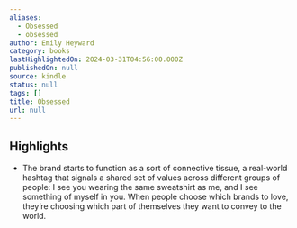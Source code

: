 ```yaml
---
aliases:
  - Obsessed
  - obsessed
author: Emily Heyward
category: books
lastHighlightedOn: 2024-03-31T04:56:00.000Z
publishedOn: null
source: kindle
status: null
tags: []
title: Obsessed
url: null
---
```

## Highlights

- The brand starts to function as a sort of connective tissue, a real-world hashtag that signals a shared set of values across different groups of people: I see you wearing the same sweatshirt as me, and I see something of myself in you. When people choose which brands to love, they’re choosing which part of themselves they want to convey to the world.
